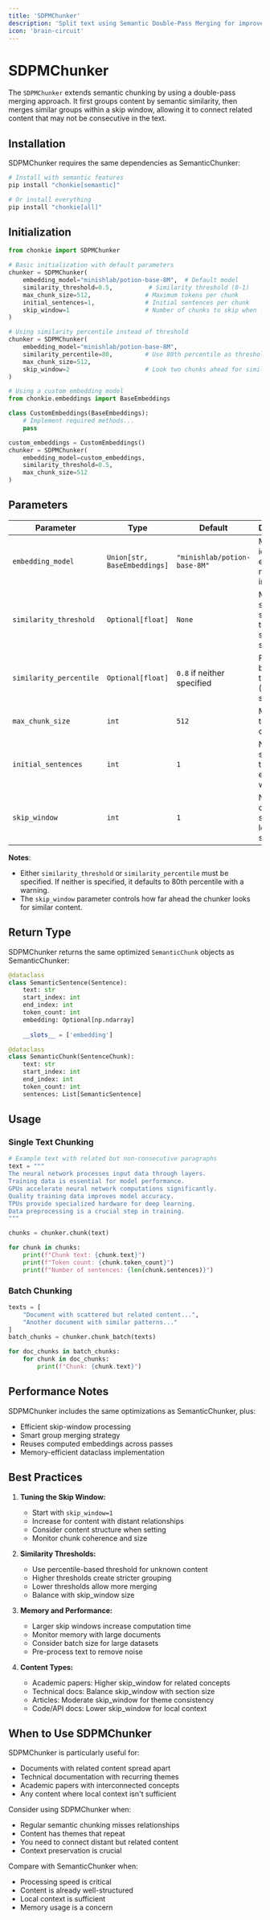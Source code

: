 ```yaml
---
title: 'SDPMChunker'
description: 'Split text using Semantic Double-Pass Merging for improved context preservation'
icon: 'brain-circuit'
---
```


# SDPMChunker

The `SDPMChunker` extends semantic chunking by using a double-pass merging approach. It first groups content by semantic similarity, then merges similar groups within a skip window, allowing it to connect related content that may not be consecutive in the text.

## Installation

SDPMChunker requires the same dependencies as SemanticChunker:

```bash
# Install with semantic features
pip install "chonkie[semantic]"

# Or install everything
pip install "chonkie[all]"
```

## Initialization

```python
from chonkie import SDPMChunker

# Basic initialization with default parameters
chunker = SDPMChunker(
    embedding_model="minishlab/potion-base-8M",  # Default model
    similarity_threshold=0.5,          # Similarity threshold (0-1)
    max_chunk_size=512,               # Maximum tokens per chunk
    initial_sentences=1,              # Initial sentences per chunk
    skip_window=1                     # Number of chunks to skip when looking for similarities
)

# Using similarity percentile instead of threshold
chunker = SDPMChunker(
    embedding_model="minishlab/potion-base-8M",
    similarity_percentile=80,         # Use 80th percentile as threshold
    max_chunk_size=512,
    skip_window=2                     # Look two chunks ahead for similarities
)

# Using a custom embedding model
from chonkie.embeddings import BaseEmbeddings

class CustomEmbeddings(BaseEmbeddings):
    # Implement required methods...
    pass

custom_embeddings = CustomEmbeddings()
chunker = SDPMChunker(
    embedding_model=custom_embeddings,
    similarity_threshold=0.5,
    max_chunk_size=512
)
```

## Parameters

| Parameter | Type | Default | Description |
|-----------|------|---------|-------------|
| `embedding_model` | `Union[str, BaseEmbeddings]` | `"minishlab/potion-base-8M"` | Model identifier or embedding model instance |
| `similarity_threshold` | `Optional[float]` | `None` | Minimum similarity score (0-1) to consider sentences similar |
| `similarity_percentile` | `Optional[float]` | `0.8` if neither specified | Percentile-based threshold (0-100) for similarity |
| `max_chunk_size` | `int` | `512` | Maximum tokens per chunk |
| `initial_sentences` | `int` | `1` | Number of sentences to start each chunk with |
| `skip_window` | `int` | `1` | Number of chunks to skip when looking for similarities |

**Notes**: 
- Either `similarity_threshold` or `similarity_percentile` must be specified. If neither is specified, it defaults to 80th percentile with a warning.
- The `skip_window` parameter controls how far ahead the chunker looks for similar content.

## Return Type

SDPMChunker returns the same optimized `SemanticChunk` objects as SemanticChunker:

```python
@dataclass
class SemanticSentence(Sentence):
    text: str
    start_index: int
    end_index: int
    token_count: int
    embedding: Optional[np.ndarray]
    
    __slots__ = ['embedding']

@dataclass
class SemanticChunk(SentenceChunk):
    text: str
    start_index: int
    end_index: int
    token_count: int
    sentences: List[SemanticSentence]
```

## Usage

### Single Text Chunking

```python
# Example text with related but non-consecutive paragraphs
text = """
The neural network processes input data through layers.
Training data is essential for model performance.
GPUs accelerate neural network computations significantly.
Quality training data improves model accuracy.
TPUs provide specialized hardware for deep learning.
Data preprocessing is a crucial step in training.
"""

chunks = chunker.chunk(text)

for chunk in chunks:
    print(f"Chunk text: {chunk.text}")
    print(f"Token count: {chunk.token_count}")
    print(f"Number of sentences: {len(chunk.sentences)}")
```

### Batch Chunking

```python
texts = [
    "Document with scattered but related content...",
    "Another document with similar patterns..."
]
batch_chunks = chunker.chunk_batch(texts)

for doc_chunks in batch_chunks:
    for chunk in doc_chunks:
        print(f"Chunk: {chunk.text}")
```

## Performance Notes

SDPMChunker includes the same optimizations as SemanticChunker, plus:
- Efficient skip-window processing
- Smart group merging strategy
- Reuses computed embeddings across passes
- Memory-efficient dataclass implementation

## Best Practices

1. **Tuning the Skip Window:**
   - Start with `skip_window=1`
   - Increase for content with distant relationships
   - Consider content structure when setting
   - Monitor chunk coherence and size

2. **Similarity Thresholds:**
   - Use percentile-based threshold for unknown content
   - Higher thresholds create stricter grouping
   - Lower thresholds allow more merging
   - Balance with skip_window size

3. **Memory and Performance:**
   - Larger skip windows increase computation time
   - Monitor memory with large documents
   - Consider batch size for large datasets
   - Pre-process text to remove noise

4. **Content Types:**
   - Academic papers: Higher skip_window for related concepts
   - Technical docs: Balance skip_window with section size
   - Articles: Moderate skip_window for theme consistency
   - Code/API docs: Lower skip_window for local context

## When to Use SDPMChunker

SDPMChunker is particularly useful for:
- Documents with related content spread apart
- Technical documentation with recurring themes
- Academic papers with interconnected concepts
- Any content where local context isn't sufficient

Consider using SDPMChunker when:
- Regular semantic chunking misses relationships
- Content has themes that repeat
- You need to connect distant but related content
- Context preservation is crucial

Compare with SemanticChunker when:
- Processing speed is critical
- Content is already well-structured
- Local context is sufficient
- Memory usage is a concern